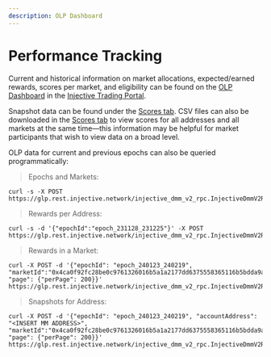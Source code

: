 ```yaml
---
description: OLP Dashboard
---
```


# Performance Tracking

Current and historical information on market allocations, expected/earned rewards, scores per market, and eligibility can be found on the [OLP Dashboard](https://trading.injective.network/program/liquidity) in the [Injective Trading Portal](https://trading.injective.network/).&#x20;

Snapshot data can be found under the [Scores tab](https://trading.injective.network/program/liquidity/scores). CSV files can also be downloaded in the [Scores tab](https://trading.injective.network/program/liquidity/scores) to view scores for all addresses and all markets at the same time—this information may be helpful for market participants that wish to view data on a broad level.

OLP data for current and previous epochs can also be queried programmatically:&#x20;

> Epochs and Markets:

```
curl -s -X POST https://glp.rest.injective.network/injective_dmm_v2_rpc.InjectiveDmmV2RPC/GetEpochs
```

> Rewards per Address:

```
curl -s -d '{"epochId":"epoch_231128_231225"}' -X POST https://glp.rest.injective.network/injective_dmm_v2_rpc.InjectiveDmmV2RPC/GetEpochScores
```

> Rewards in a Market:

```
curl -X POST -d '{"epochId": "epoch_240123_240219", "marketId":"0x4ca0f92fc28be0c9761326016b5a1a2177dd6375558365116b5bdda9abc229ce", "page": {"perPage": 200}}' https://glp.rest.injective.network/injective_dmm_v2_rpc.InjectiveDmmV2RPC/GetTotalScores
```

> Snapshots for Address:

```
curl -X POST -d '{"epochId": "epoch_240123_240219", "accountAddress": "<INSERT MM ADDRESS>", "marketId":"0x4ca0f92fc28be0c9761326016b5a1a2177dd6375558365116b5bdda9abc229ce", "page": {"perPage": 200}}' https://glp.rest.injective.network/injective_dmm_v2_rpc.InjectiveDmmV2RPC/GetTotalScoresHistory
```
